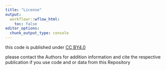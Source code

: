 ```yaml
---
title: "License"
output:
  workflowr::wflow_html:
    toc: false
editor_options:
  chunk_output_type: console
---
```


this code is published under [CC BY4.0](https://creativecommons.org/licenses/by/4.0/)

please contact the Authors for addition information and cite the respective publication if you use code and or data from this Repository
